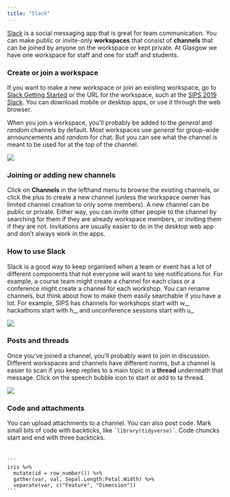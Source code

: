 ```yaml
---
title: "Slack"
---
```


[Slack](https://slack.com/) is a social messaging app that is great for team communication. You can make public or invite-only **workspaces** that consist of **channels** that can be joined by anyone on the workspace or kept private. At Glasgow we have one workspace for staff and one for staff and students.

### Create or join a workspace

If you want to make a new workspace or join an existing workspace, go to [Slack Getting Started](https://slack.com/intl/en-gb/get-started) or the URL for the workspace, such at the [SIPS 2019 Slack](https://sips-2019.slack.com). You can download mobile or desktop apps, or use it through the web browser.

When you join a workspace, you'll probably be added to the *general* and *random* channels by default. Most workspaces use *general* for group-wide announcements and *random* for chat. But you can see what the channel is meant to be used for at the top of the channel.

![](images/slack/channel-purpose.png)

### Joining or adding new channels

Click on **Channels** in the lefthand menu to browse the existing channels, or click the plus to create a new channel (unless the workspace owner has limited channel creation to only some members). A new channel can be public or private. Either way, you can invite other people to the channel by searching for them if they are already workspace members, or inviting them if they are not. Invitations are usually easier to do in the desktop web app and don't always work in the apps.

### How to use Slack

Slack is a good way to keep organised when a team or event has a lot of different components that not everyone will want to see notifications for. For example, a course team might create a channel for each class or a conference might create a channel for each workshop. You can rename channels, but think about how to make them easily searchable if you have a lot. For example, SIPS has channels for workshops start with w_, hackathons start with h_, and unconference sessions start with u_.

![](images/slack/channel-list.png)

### Posts and threads

Once you've joined a channel, you'll probably want to join in discussion. Different workspaces and channels have different norms, but a channel is easier to scan if you keep replies to a main topic in a **thread** underneath that message. Click on the speech bubble icon to start or add to ta thread.

![](images/slack/thread.png)

### Code and attachments

You can upload attachments to a channel. You can also post code. Mark small bits of code with backticks, like ``` `library(tidyverse)` ```. Code chuncks start and end with three backticks.

<code><pre>
&#96;&#96;&#96; 
iris %>%
  mutate(id = row_number()) %>%
  gather(var, val, Sepal.Length:Petal.Width) %>%
  separate(var, c("Feature", "Dimension"))
&#96;&#96;&#96;
</pre><code>